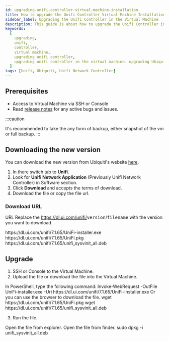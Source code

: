 ```yaml
---
id: upgrading-unifi-controller-virtual-machine-installation
title: How to upgrade the Unifi Controller Virtual Machine Installation
sidebar_label: Upgrading the Unifi Controller in the Virtual Machine
description: This guide is about how to upgrade the Unifi Controller in the Virtual Machine.
keywords:
  [
    upgrading,
    unifi,
    controller,
    virtual machine,
    upgrading unifi controller,
    upgrading unifi controller in the virtual machine. upgrading Ubiquiti network controller,
  ]
tags: [Unifi, Ubiquiti, Unifi Network Controller]
---
```



## Prerequisites

- Access to Virtual Machine via SSH or Console
- Read [release notes](https://community.ui.com/releases) for any active bugs and issues.

:::caution

It's recommended to take the any form of backup, either snapshot of the vm or full backup.
:::

## Downloading the new version

You can download the new version from Ubiquiti's website [here](https://ui.com/download/).

1. In there switch tab to **Unifi**.
2. Look for **Unifi Network Application** (Previously Unifi Network Controller) in Software section.
3. Click **Download** and accepts the terms of download.
4. Download the file or copy the file url.

### Download URL

URL Replace the https://dl.ui.com/unifi/<kbd>version</kbd>/<kbd>filename</kbd> with the version you want to download.

<Tabs groupId="operating-systems">
  <TabItem value="win" label="Windows">
    <CodeBlock language="bash">
      https://dl.ui.com/unifi/7.1.65/UniFi-installer.exe
    </CodeBlock>
  </TabItem>
  <TabItem value="mac" label="macOS">
    <CodeBlock language="bash">
      https://dl.ui.com/unifi/7.1.65/UniFi.pkg
    </CodeBlock>
  </TabItem>
  <TabItem value="linux" label="Linux">
    <CodeBlock language="bash">
      https://dl.ui.com/unifi/7.1.65/unifi_sysvinit_all.deb
    </CodeBlock>
  </TabItem>
</Tabs>

## Upgrade

1.  SSH or Console to the Virtual Machine.
2.  Upload the file or download the file into the Virtual Machine.

<Tabs groupId="operating-systems">
  <TabItem value="win" label="Windows">
    In PowerShell, type the following command:
    <CodeBlock language="powershell">
      Invoke-WebRequest -OutFile UniFi-installer.exe -Uri
      https://dl.ui.com/unifi/7.1.65/UniFi-installer.exe
    </CodeBlock>
    Or you can use the browser to download the file.
  </TabItem>
  <TabItem value="mac" label="macOS">
    <CodeBlock language="bash">
      wget https://dl.ui.com/unifi/7.1.65/UniFi.pkg
    </CodeBlock>
  </TabItem>
  <TabItem value="linux" label="Linux">
    <CodeBlock language="bash">
      wget https://dl.ui.com/unifi/7.1.65/unifi_sysvinit_all.deb
    </CodeBlock>
  </TabItem>
</Tabs>

3.  Run the file.

<Tabs groupId="operating-systems">
  <TabItem value="win" label="Windows">
    Open the file from explorer.
  </TabItem>
  <TabItem value="mac" label="macOS">
    Open the file from finder.
  </TabItem>
  <TabItem value="linux" label="Linux">
    <CodeBlock language="bash">sudo dpkg -i unifi_sysvinit_all.deb</CodeBlock>
  </TabItem>
</Tabs>
